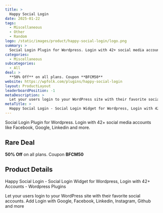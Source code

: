 ```yaml
---
title: >
  Happy Social Login
date: 2025-01-22
tags:
  - Miscellaneous
  - Other
  - Random
logo: /static/images/product/happy-social-login/logo.png
summary: >
  Social Login Plugin for Wordpress. Login with 42+ social media accounts like Facebook, Google, Linkedin and more.
categories:
  - Miscellaneous
subcategories:
  - All
deal: >
  **50% Off** on all plans. Coupon **BFCM50**
website: https://wpfolk.com/plugins/happy-social-login
layout: ProductLayout
leaderboardPosition: -1
metaDescription: >
  Let your users login to your WordPress site with their favorite social accounts. Add Login with Google, Facebook, Linkedin, Instagram, Github and more
metaTitle: >
  Happy Social Login - Social Login Widget for Wordpress, Login with 42+ Accounts - Wordpress Plugins
---
```

Social Login Plugin for Wordpress. Login with 42+ social media accounts like Facebook, Google, Linkedin and more.

## Rare Deal

**50% Off** on all plans. Coupon **BFCM50**

## Product Details

Happy Social Login - Social Login Widget for Wordpress, Login with 42+ Accounts - Wordpress Plugins

Let your users login to your WordPress site with their favorite social accounts. Add Login with Google, Facebook, Linkedin, Instagram, Github and more
